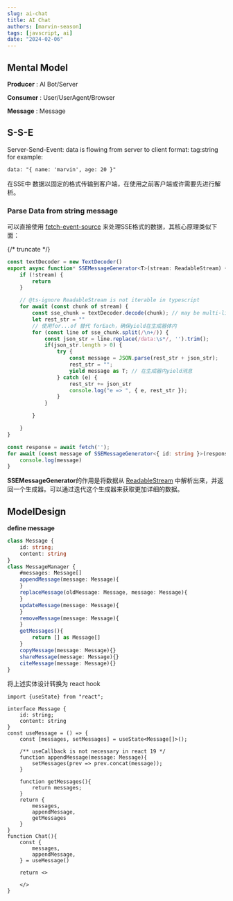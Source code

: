 ```yaml
---
slug: ai-chat
title: AI Chat
authors: [marvin-season]
tags: [javscript, ai]
date: "2024-02-06"
---
```


## Mental Model

**Producer** : AI Bot/Server

**Consumer** : User/UserAgent/Browser

**Message** : Message

## S-S-E
Server-Send-Event: data is flowing from server to client
format: tag:string
for example:
```txt
data: "{ name: 'marvin', age: 20 }"
```
在SSE中 数据以固定的格式传输到客户端，在使用之前客户端或许需要先进行解析。
### Parse Data from string message
可以直接使用 [fetch-event-source](https://github.com/Azure/fetch-event-source) 来处理SSE格式的数据，其核心原理类似下面：

{/* truncate */}


<Chat/>


```ts
const textDecoder = new TextDecoder()
export async function* SSEMessageGenerator<T>(stream: ReadableStream) {
    if (!stream) {
        return
    }

    // @ts-ignore ReadableStream is not iterable in typescript
    for await (const chunk of stream) {
        const sse_chunk = textDecoder.decode(chunk); // may be multi-line
        let rest_str = ""
        // 使用for...of 替代 forEach，确保yield在生成器体内
        for (const line of sse_chunk.split(/\n+/)) {
            const json_str = line.replace(/data:\s*/, '').trim();
            if(json_str.length > 0) {
                try {
                    const message = JSON.parse(rest_str + json_str);
                    rest_str = "";
                    yield message as T; // 在生成器内yield消息
                } catch (e) {
                    rest_str += json_str
                    console.log("e => ", { e, rest_str });
                }
            }

        }

    }
}

const response = await fetch('');
for await (const message of SSEMessageGenerator<{ id: string }>(response.body)) {
    console.log(message)
}
```
**SSEMessageGenerator**的作用是将数据从 <u>ReadableStream</u> 中解析出来，并返回一个生成器。可以通过迭代这个生成器来获取更加详细的数据。

## ModelDesign
**define message**

```typescript
class Message {
    id: string;
    content: string
}
class MessageManager {
    #messages: Message[]
    appendMessage(message: Message){
    }
    replaceMessage(oldMessage: Message, message: Message){
    }
    updateMessage(message: Message){
    }
    removeMessage(message: Message){
    }
    getMessages(){
        return [] as Message[]
    }
    copyMessage(message: Message){}
    shareMessage(message: Message){}
    citeMessage(message: Message){}
}
```
将上述实体设计转换为 react hook

```tsx
import {useState} from "react";

interface Message {
    id: string;
    content: string
}
const useMessage = () => {
    const [messages, setMessages] = useState<Message[]>();

    /** useCallback is not necessary in react 19 */
    function appendMessage(message: Message){
        setMessages(prev => prev.concat(message));
    }

    function getMessages(){
        return messages;
    }
    return {
        messages,
        appendMessage,
        getMessages
    }
}
function Chat(){
    const {
        messages,
        appendMessage,
    } = useMessage()

    return <>

    </>
}
```



